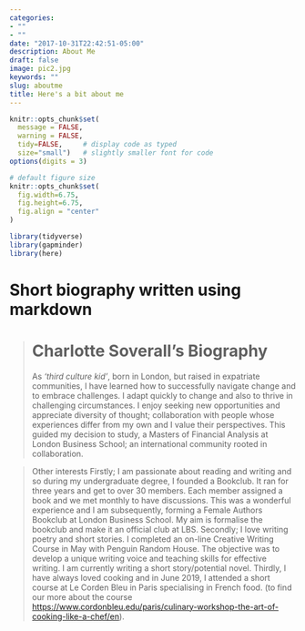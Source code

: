 ```yaml
---
categories:
- ""
- ""
date: "2017-10-31T22:42:51-05:00"
description: About Me
draft: false
image: pic2.jpg
keywords: ""
slug: aboutme
title: Here's a bit about me
---
```


```r
knitr::opts_chunk$set(
  message = FALSE, 
  warning = FALSE, 
  tidy=FALSE,     # display code as typed
  size="small")   # slightly smaller font for code
options(digits = 3)

# default figure size
knitr::opts_chunk$set(
  fig.width=6.75, 
  fig.height=6.75,
  fig.align = "center"
)
```

```r
library(tidyverse)  
library(gapminder)  
library(here)
```

# Short biography written using markdown

> # Charlotte Soverall's Biography 
As  *‘third culture kid’*, born in London, but raised in expatriate communities, I have learned how to successfully navigate change and to embrace challenges. I adapt quickly to change and also to thrive in challenging circumstances. I enjoy seeking new opportunities and appreciate diversity of thought; collaboration with people whose experiences differ from my own and I value their perspectives. This guided my decision to study, a Masters of Financial Analysis at London Business School; an international community rooted in collaboration.

>Other interests
>Firstly; I am passionate about reading and writing and so during my undergraduate degree, I founded a Bookclub. It ran for three years and get to over 30 members. Each member assigned a book and we met monthly to have discussions. This was a wonderful experience and I am subsequently, forming a Female Authors Bookclub at London Business School. My aim is formalise the bookclub and make it an official club at LBS.
Secondly; I love writing poetry and short stories. I completed an on-line Creative Writing Course in May with Penguin Random House. The objective was to develop a unique writing voice and teaching skills for effective writing. I am currently writing a short story/potential novel.
Thirdly, I have always loved cooking and in June 2019, I attended a short course at Le Corden Bleu in Paris specialising in French food. (to find our more about the course <https://www.cordonbleu.edu/paris/culinary-workshop-the-art-of-cooking-like-a-chef/en>).


